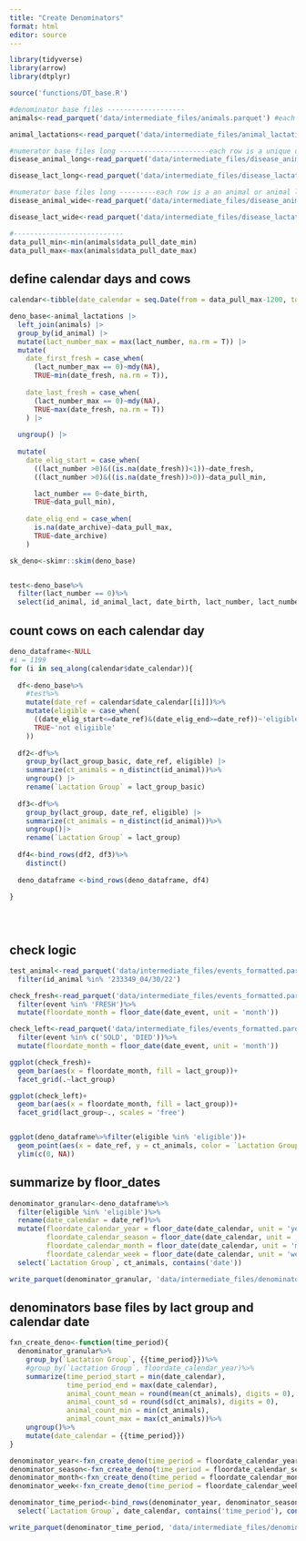 ---
title: "Create Denominators"
format: html
editor: source
---

```{r}
library(tidyverse)
library(arrow)
library(dtplyr)

source('functions/DT_base.R')

```

```{r}
#denominator base files -------------------
animals<-read_parquet('data/intermediate_files/animals.parquet') #each row is an animal

animal_lactations<-read_parquet('data/intermediate_files/animal_lactations.parquet') #each row is an animal lactation

#numerator base files long ----------------------each row is a unique disease event (gapx_key)
disease_animal_long<-read_parquet('data/intermediate_files/disease_animal_level_long.parquet')

disease_lact_long<-read_parquet('data/intermediate_files/disease_lactation_level_long.parquet')

#numerator base files long ---------each row is a an animal or animal lact with diseases in wide format
disease_animal_wide<-read_parquet('data/intermediate_files/disease_animal_level_wide.parquet')

disease_lact_wide<-read_parquet('data/intermediate_files/disease_lactation_level_wide.parquet')

#---------------------------
data_pull_min<-min(animals$data_pull_date_min)
data_pull_max<-max(animals$data_pull_date_max)
```


## define calendar days and cows

```{r}
calendar<-tibble(date_calendar = seq.Date(from = data_pull_max-1200, to = data_pull_max, by = 1))

deno_base<-animal_lactations |> 
  left_join(animals) |> 
  group_by(id_animal) |> 
  mutate(lact_number_max = max(lact_number, na.rm = T)) |> 
  mutate(
    date_first_fresh = case_when(
      (lact_number_max == 0)~mdy(NA), 
      TRUE~min(date_fresh, na.rm = T)), 
    
    date_last_fresh = case_when(
      (lact_number_max == 0)~mdy(NA), 
      TRUE~max(date_fresh, na.rm = T))
    ) |> 
  
  ungroup() |> 
  
  mutate(
    date_elig_start = case_when(
      ((lact_number >0)&((is.na(date_fresh))<1))~date_fresh, 
      ((lact_number >0)&((is.na(date_fresh))>0))~data_pull_min, 

      lact_number == 0~date_birth, 
      TRUE~data_pull_min), 
    
    date_elig_end = case_when(
      is.na(date_archive)~data_pull_max, 
      TRUE~date_archive)
    )

sk_deno<-skimr::skim(deno_base)


test<-deno_base%>%
  filter(lact_number == 0)%>%
  select(id_animal, id_animal_lact, date_birth, lact_number, lact_number_max, date_fresh, date_sold, date_died, date_archive, date_elig_start, date_elig_end)

```

## count cows on each calendar day

```{r, message = FALSE}

deno_dataframe<-NULL
#i = 1199
for (i in seq_along(calendar$date_calendar)){
  
  df<-deno_base%>%
    #test%>%
    mutate(date_ref = calendar$date_calendar[[i]])%>%
    mutate(eligible = case_when(
      ((date_elig_start<=date_ref)&(date_elig_end>=date_ref))~'eligible', 
      TRUE~'not eligiible'
    ))
  
  df2<-df%>%
    group_by(lact_group_basic, date_ref, eligible) |> 
    summarize(ct_animals = n_distinct(id_animal))%>%
    ungroup() |> 
    rename(`Lactation Group` = lact_group_basic)
  
  df3<-df%>%
    group_by(lact_group, date_ref, eligible) |> 
    summarize(ct_animals = n_distinct(id_animal))%>%
    ungroup()|> 
    rename(`Lactation Group` = lact_group)
  
  df4<-bind_rows(df2, df3)%>%
    distinct()
  
  deno_dataframe <-bind_rows(deno_dataframe, df4) 
    
}
  




```


## check logic

```{r}

test_animal<-read_parquet('data/intermediate_files/events_formatted.parquet')%>%
  filter(id_animal %in% '233349_04/30/22')

check_fresh<-read_parquet('data/intermediate_files/events_formatted.parquet')%>%
  filter(event %in% 'FRESH')%>%
  mutate(floordate_month = floor_date(date_event, unit = 'month'))

check_left<-read_parquet('data/intermediate_files/events_formatted.parquet')%>%
  filter(event %in% c('SOLD', 'DIED'))%>%
  mutate(floordate_month = floor_date(date_event, unit = 'month'))

ggplot(check_fresh)+
  geom_bar(aes(x = floordate_month, fill = lact_group))+
  facet_grid(.~lact_group)

ggplot(check_left)+
  geom_bar(aes(x = floordate_month, fill = lact_group))+
  facet_grid(lact_group~., scales = 'free')


ggplot(deno_dataframe%>%filter(eligible %in% 'eligible'))+
  geom_point(aes(x = date_ref, y = ct_animals, color = `Lactation Group`))+
  ylim(c(0, NA))

```


## summarize by floor_dates

```{r}

denominator_granular<-deno_dataframe%>%
  filter(eligible %in% 'eligible')%>%
  rename(date_calendar = date_ref)%>%
  mutate(floordate_calendar_year = floor_date(date_calendar, unit = 'years'), 
         floordate_calendar_season = floor_date(date_calendar, unit = 'seasons'), 
         floordate_calendar_month = floor_date(date_calendar, unit = 'months'), 
         floordate_calendar_week = floor_date(date_calendar, unit = 'weeks') )%>%
  select(`Lactation Group`, ct_animals, contains('date'))

write_parquet(denominator_granular, 'data/intermediate_files/denominator_granular.parquet')

```

## denominators base files by lact group and calendar date

```{r}

fxn_create_deno<-function(time_period){
  denominator_granular%>%
    group_by(`Lactation Group`, {{time_period}})%>%
    #group_by(`Lactation Group`, floordate_calendar_year)%>%
    summarize(time_period_start = min(date_calendar), 
              time_period_end = max(date_calendar), 
              animal_count_mean = round(mean(ct_animals), digits = 0), 
              animal_count_sd = round(sd(ct_animals), digits = 0), 
              animal_count_min = min(ct_animals), 
              animal_count_max = max(ct_animals))%>%
    ungroup()%>%
    mutate(date_calendar = {{time_period}})
}

denominator_year<-fxn_create_deno(time_period = floordate_calendar_year)
denominator_season<-fxn_create_deno(time_period = floordate_calendar_season)
denominator_month<-fxn_create_deno(time_period = floordate_calendar_month)
denominator_week<-fxn_create_deno(time_period = floordate_calendar_week)

denominator_time_period<-bind_rows(denominator_year, denominator_season, denominator_month, denominator_week)%>%
  select(`Lactation Group`, date_calendar, contains('time_period'), contains('animal'), contains('floordate'))

write_parquet(denominator_time_period, 'data/intermediate_files/denominator_by_lact_group.parquet')

```



